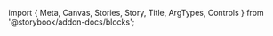 ﻿import { Meta, Canvas, Stories, Story, Title, ArgTypes, Controls } from '@storybook/addon-docs/blocks';

<Meta of={EmptyStories}/>
<Title/>
<SourceCode code={rawCode}/>

## Examples
### Outline
<Canvas of={EmptyStories.Outline} withToolbar={true}  />

### Background
<Canvas of={EmptyStories.Background} withToolbar={true} layout={"full"}/>

### Avatar
<Canvas of={EmptyStories.AvatarExample} withToolbar={true} layout={"full"}/>

### Avatar Stack
<Canvas of={EmptyStories.AvatarStackExample} withToolbar={true} layout={"full"}/>

### Input Group
<Canvas of={EmptyStories.InputGroupExample} withToolbar={true} layout={"full"}/>

See the example code:

<SourceCode code={exampleCode}/>

## Empty Media
<ArgTypes of={EmptyMediaStories} />
